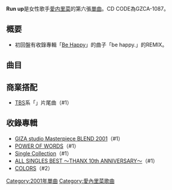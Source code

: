 {{refimprove|time=2014-05-28T08:56:52+00:00}}
{{Infobox Single
| Name           = Run up 
| Artist         = [[愛内里菜|愛内里菜]]  
| Album          = [[POWER_OF_WORDS|POWER OF WORDS]]
| A-side         = 
| B-side         = Rainbow
| Released       = 2001年6月27日 
| Format         = 
| Recorded       = 
| Genre          = [[J-POP|J-POP]] 
| Length         =
| Label          = [[GIZA_studio|GIZA studio]]
| Writer         = 
| Producer       = 愛内里菜
| Certification  =*ゴールド（[[日本唱片協會|日本唱片協會]]）
| Chart position =*7位（[[Oricon公信榜|Oricon公信榜]]）  
| Last single    = [[FAITH|FAITH]] <br />（2001年） 
| This single    = '''Run up'''<br />（2001年）
| Next single    = [[NAVY_BLUE|NAVY BLUE]]<br />（2001年）
| Misc           = 
}}
'''Run up'''是女性歌手[[愛内里菜|愛内里菜]]的第六張[[單曲|單曲]]。CD CODE為GZCA-1087。

== 概要 ==
*初回盤有收錄專輯「[[Be_Happy|Be Happy]]」的曲子「be happy.」的REMIX。
<!--*歌詞は前作に引き続いて応援歌風であるが、これは本人曰く「これからの芸能人生活へ自分なりに溶け込んでいきたい思いを込めた」かららしい。-->
<!--*この頃から愛内のテレビ出演が増えている。-->

== 曲目 ==
{{Tracklist
|all_lyrics = 愛內里菜
|title1 = Run up
|music1 = [[大野愛果|大野愛果]]
|arranger1 = 三輪綠
|title2 = Rainbow
|music2 = {{link-ja|川島美香|川島だりあ}}
|arranger2 = [[尾城九龍|尾城九龍]]
|title3 = Run up -GLOBAL TRANCE Mix-
|longnote3 = Remixed by dutokunaga
|title4 = be happy. -Grandale Euro Mix-
|longnote4 = Remixed by KCP<br/>初回盤限定。
|title5 = Run up -Instrumental-
}}

== 商業搭配 ==
*[[TBS電視台|TBS]]系「{{lang|ja|{{link-ja|こがヘンだよ日本人|ここがヘンだよ日本人}}}}」片尾曲（#1）

== 收錄專輯 ==
*[[GIZA_studio_Masterpiece_BLEND_2001|GIZA studio Masterpiece BLEND 2001]]（#1）
*[[POWER_OF_WORDS|POWER OF WORDS]]（#1）
*[[Single_Collection_(愛内里菜のアルバム)|Single Collection]]（#1）
*[[ALL_SINGLES_BEST_〜THANX_10th_ANNIVERSARY〜|ALL SINGLES BEST 〜THANX 10th ANNIVERSARY〜]]（#1）
*[[COLORS|COLORS]]（#2）

{{愛内里菜}}
{{Single-stub}}


[[Category:2001年單曲|Category:2001年單曲]]
[[Category:愛內里菜歌曲|Category:愛內里菜歌曲]]